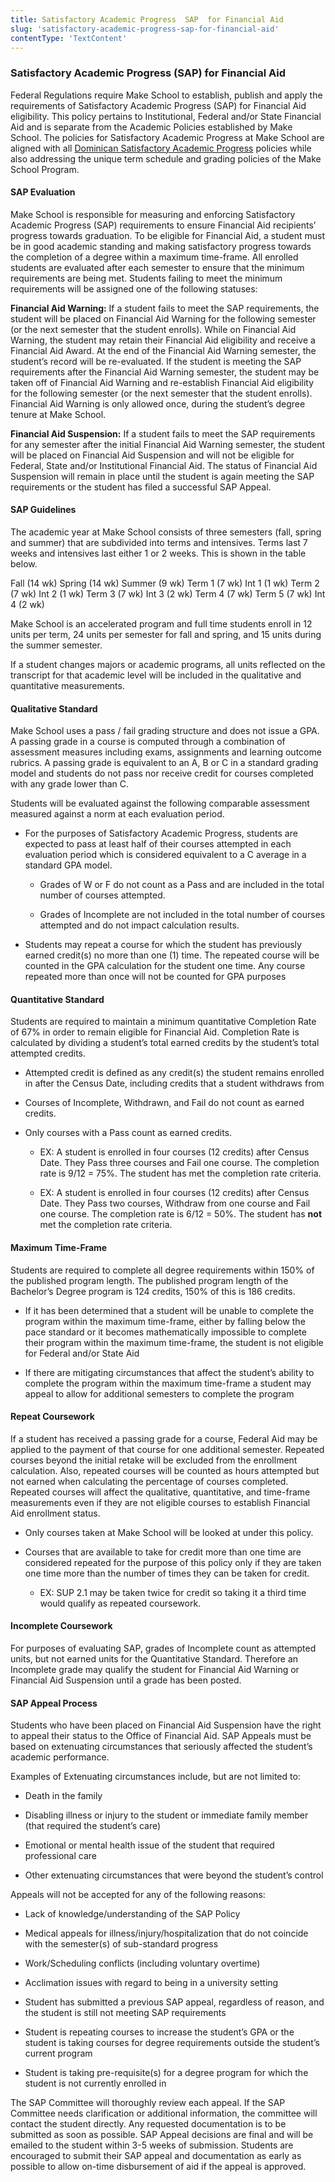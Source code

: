 ```yaml
---
title: Satisfactory Academic Progress  SAP  for Financial Aid
slug: 'satisfactory-academic-progress-sap-for-financial-aid'
contentType: 'TextContent'
---
```


### Satisfactory Academic Progress (SAP) for Financial Aid

Federal Regulations require Make School to establish, publish and apply the requirements of
Satisfactory Academic Progress (SAP) for Financial Aid eligibility. This policy pertains to
Institutional, Federal and/or State Financial Aid and is separate from the Academic Policies
established by Make School. The policies for Satisfactory Academic Progress at Make School are
aligned with all
[Dominican Satisfactory Academic Progress](https://www.dominican.edu/admissions/tuition-and-financial-aid/financial-aid-policies/satisfactory-academic-progress)
policies while also addressing the unique term schedule and grading policies of the Make School
Program.

#### SAP Evaluation

Make School is responsible for measuring and enforcing Satisfactory Academic Progress (SAP)
requirements to ensure Financial Aid recipients’ progress towards graduation. To be eligible for
Financial Aid, a student must be in good academic standing and making satisfactory progress towards
the completion of a degree within a maximum time-frame. All enrolled students are evaluated after
each semester to ensure that the minimum requirements are being met. Students failing to meet the
minimum requirements will be assigned one of the following statuses:

**Financial Aid Warning:** If a student fails to meet the SAP requirements, the student will be
placed on Financial Aid Warning for the following semester (or the next semester that the student
enrolls). While on Financial Aid Warning, the student may retain their Financial Aid eligibility and
receive a Financial Aid Award. At the end of the Financial Aid Warning semester, the student’s
record will be re-evaluated. If the student is meeting the SAP requirements after the Financial Aid
Warning semester, the student may be taken off of Financial Aid Warning and re-establish Financial
Aid eligibility for the following semester (or the next semester that the student enrolls).
Financial Aid Warning is only allowed once, during the student’s degree tenure at Make School.

**Financial Aid Suspension:** If a student fails to meet the SAP requirements for any semester after
the initial Financial Aid Warning semester, the student will be placed on Financial Aid Suspension
and will not be eligible for Federal, State and/or Institutional Financial Aid. The status of
Financial Aid Suspension will remain in place until the student is again meeting the SAP
requirements or the student has filed a successful SAP Appeal.

#### SAP Guidelines

The academic year at Make School consists of three semesters (fall, spring and summer) that are
subdivided into terms and intensives. Terms last 7 weeks and intensives last either 1 or 2 weeks.
This is shown in the table below.

Fall (14 wk) Spring (14 wk) Summer (9 wk) Term 1 (7 wk) Int 1 (1 wk) Term 2 (7 wk) Int 2 (1 wk) Term
3 (7 wk) Int 3 (2 wk) Term 4 (7 wk) Term 5 (7 wk) Int 4 (2 wk)

Make School is an accelerated program and full time students enroll in 12 units per term, 24 units
per semester for fall and spring, and 15 units during the summer semester.

If a student changes majors or academic programs, all units reflected on the transcript for that
academic level will be included in the qualitative and quantitative measurements.

#### Qualitative Standard

Make School uses a pass / fail grading structure and does not issue a GPA. A passing grade in a
course is computed through a combination of assessment measures including exams, assignments and
learning outcome rubrics. A passing grade is equivalent to an A, B or C in a standard grading model
and students do not pass nor receive credit for courses completed with any grade lower than C.

Students will be evaluated against the following comparable assessment measured against a norm at
each evaluation period.

- For the purposes of Satisfactory Academic Progress, students are expected to pass at least half of
  their courses attempted in each evaluation period which is considered equivalent to a C average in
  a standard GPA model.

  - Grades of W or F do not count as a Pass and are included in the total number of courses
    attempted.

  - Grades of Incomplete are not included in the total number of courses attempted and do not impact
    calculation results.

- Students may repeat a course for which the student has previously earned credit(s) no more than
  one (1) time. The repeated course will be counted in the GPA calculation for the student one time.
  Any course repeated more than once will not be counted for GPA purposes

#### Quantitative Standard

Students are required to maintain a minimum quantitative Completion Rate of 67% in order to remain
eligible for Financial Aid. Completion Rate is calculated by dividing a student’s total earned
credits by the student’s total attempted credits.

- Attempted credit is defined as any credit(s) the student remains enrolled in after the Census
  Date, including credits that a student withdraws from

- Courses of Incomplete, Withdrawn, and Fail do not count as earned credits.

- Only courses with a Pass count as earned credits.

  - EX: A student is enrolled in four courses (12 credits) after Census Date. They Pass three
    courses and Fail one course. The completion rate is 9/12 = 75%. The student has met the
    completion rate criteria.

  - EX: A student is enrolled in four courses (12 credits) after Census Date. They Pass two courses,
    Withdraw from one course and Fail one course. The completion rate is 6/12 = 50%. The student has
    **not** met the completion rate criteria.

#### Maximum Time-Frame

Students are required to complete all degree requirements within 150% of the published program
length. The published program length of the Bachelor’s Degree program is 124 credits, 150% of this
is 186 credits.

- If it has been determined that a student will be unable to complete the program within the maximum
  time-frame, either by falling below the pace standard or it becomes mathematically impossible to
  complete their program within the maximum time-frame, the student is not eligible for Federal
  and/or State Aid

- If there are mitigating circumstances that affect the student’s ability to complete the program
  within the maximum time-frame a student may appeal to allow for additional semesters to complete
  the program

#### Repeat Coursework

If a student has received a passing grade for a course, Federal Aid may be applied to the payment of
that course for one additional semester. Repeated courses beyond the initial retake will be excluded
from the enrollment calculation. Also, repeated courses will be counted as hours attempted but not
earned when calculating the percentage of courses completed. Repeated courses will affect the
qualitative, quantitative, and time-frame measurements even if they are not eligible courses to
establish Financial Aid enrollment status.

- Only courses taken at Make School will be looked at under this policy.

- Courses that are available to take for credit more than one time are considered repeated for the
  purpose of this policy only if they are taken one time more than the number of times they can be
  taken for credit.

  - EX: SUP 2.1 may be taken twice for credit so taking it a third time would qualify as repeated
    coursework.

#### Incomplete Coursework

For purposes of evaluating SAP, grades of Incomplete count as attempted units, but not earned units
for the Quantitative Standard. Therefore an Incomplete grade may qualify the student for Financial
Aid Warning or Financial Aid Suspension until a grade has been posted.

#### SAP Appeal Process

Students who have been placed on Financial Aid Suspension have the right to appeal their status to
the Office of Financial Aid. SAP Appeals must be based on extenuating circumstances that seriously
affected the student’s academic performance.

Examples of Extenuating circumstances include, but are not limited to:

- Death in the family

- Disabling illness or injury to the student or immediate family member (that required the student’s
  care)

- Emotional or mental health issue of the student that required professional care

- Other extenuating circumstances that were beyond the student’s control

Appeals will not be accepted for any of the following reasons:

- Lack of knowledge/understanding of the SAP Policy

- Medical appeals for illness/injury/hospitalization that do not coincide with the semester(s) of
  sub-standard progress

- Work/Scheduling conflicts (including voluntary overtime)

- Acclimation issues with regard to being in a university setting

- Student has submitted a previous SAP appeal, regardless of reason, and the student is still not
  meeting SAP requirements

- Student is repeating courses to increase the student’s GPA or the student is taking courses for
  degree requirements outside the student’s current program

- Student is taking pre-requisite(s) for a degree program for which the student is not currently
  enrolled in

The SAP Committee will thoroughly review each appeal. If the SAP Committee needs clarification or
additional information, the committee will contact the student directly. Any requested documentation
is to be submitted as soon as possible. SAP Appeal decisions are final and will be emailed to the
student within 3-5 weeks of submission. Students are encouraged to submit their SAP appeal and
documentation as early as possible to allow on-time disbursement of aid if the appeal is approved.
